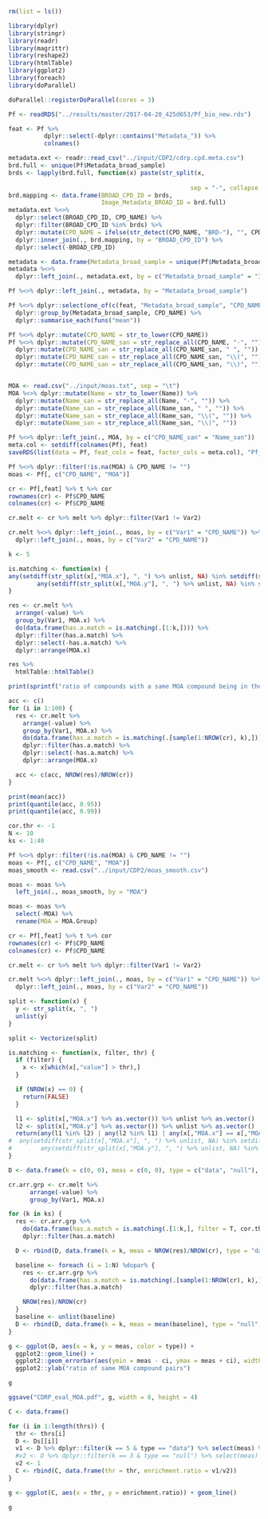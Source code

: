 ```r
rm(list = ls())

library(dplyr)
library(stringr)
library(readr)
library(magrittr)
library(reshape2)
library(htmlTable)
library(ggplot2)
library(foreach)
library(doParallel)

doParallel::registerDoParallel(cores = 3)

Pf <- readRDS("../results/master/2017-04-20_425d653/Pf_bio_new.rds")

feat <- Pf %>%
          dplyr::select(-dplyr::contains("Metadata_")) %>%
          colnames()

metadata.ext <- readr::read_csv("../input/CDP2/cdrp.cpd.meta.csv")
brd.full <- unique(Pf$Metadata_broad_sample)
brds <- lapply(brd.full, function(x) paste(str_split(x,
                                                                             "-")[[1]][1:2],
                                                   sep = "-", collapse = "-")) %>% unlist()
brd.mapping <- data.frame(BROAD_CPD_ID = brds,
                          Image_Metadata_BROAD_ID = brd.full)
metadata.ext %<>%
  dplyr::select(BROAD_CPD_ID, CPD_NAME) %>%
  dplyr::filter(BROAD_CPD_ID %in% brds) %>%
  dplyr::mutate(CPD_NAME = ifelse(str_detect(CPD_NAME, "BRD-"), "", CPD_NAME)) %>%
  dplyr::inner_join(., brd.mapping, by = "BROAD_CPD_ID") %>%
  dplyr::select(-BROAD_CPD_ID)

metadata <- data.frame(Metadata_broad_sample = unique(Pf$Metadata_broad_sample))
metadata %<>%
  dplyr::left_join(., metadata.ext, by = c("Metadata_broad_sample" = "Image_Metadata_BROAD_ID"))

Pf %<>% dplyr::left_join(., metadata, by = "Metadata_broad_sample")

Pf %<>% dplyr::select(one_of(c(feat, "Metadata_broad_sample", "CPD_NAME"))) %>%
  dplyr::group_by(Metadata_broad_sample, CPD_NAME) %>%
  dplyr::summarise_each(funs("mean"))

Pf %<>% dplyr::mutate(CPD_NAME = str_to_lower(CPD_NAME))
Pf %<>% dplyr::mutate(CPD_NAME_san = str_replace_all(CPD_NAME, "-", "")) %>%
  dplyr::mutate(CPD_NAME_san = str_replace_all(CPD_NAME_san, " ", "")) %>%
  dplyr::mutate(CPD_NAME_san = str_replace_all(CPD_NAME_san, "\\(", "")) %>%
  dplyr::mutate(CPD_NAME_san = str_replace_all(CPD_NAME_san, "\\)", ""))


MOA <- read.csv("../input/moas.txt", sep = "\t")
MOA %<>% dplyr::mutate(Name = str_to_lower(Name)) %>%
  dplyr::mutate(Name_san = str_replace_all(Name, "-", "")) %>%
  dplyr::mutate(Name_san = str_replace_all(Name_san, " ", "")) %>%
  dplyr::mutate(Name_san = str_replace_all(Name_san, "\\(", "")) %>%
  dplyr::mutate(Name_san = str_replace_all(Name_san, "\\)", ""))

Pf %<>% dplyr::left_join(., MOA, by = c("CPD_NAME_san" = "Name_san"))
meta.col <- setdiff(colnames(Pf), feat)
saveRDS(list(data = Pf, feat_cols = feat, factor_cols = meta.col), "Pf_annotated.rds")

```

```r

Pf %<>% dplyr::filter(!is.na(MOA) & CPD_NAME != "")
moas <- Pf[, c("CPD_NAME", "MOA")]

cr <- Pf[,feat] %>% t %>% cor
rownames(cr) <- Pf$CPD_NAME
colnames(cr) <- Pf$CPD_NAME

cr.melt <- cr %>% melt %>% dplyr::filter(Var1 != Var2)

cr.melt %<>% dplyr::left_join(., moas, by = c("Var1" = "CPD_NAME")) %>%
  dplyr::left_join(., moas, by = c("Var2" = "CPD_NAME"))

k <- 5

is.matching <- function(x) {
any(setdiff(str_split(x[,"MOA.x"], ", ") %>% unlist, NA) %in% setdiff(str_split(x[,"MOA.y"], ", ") %>% unlist, NA)) |
        any(setdiff(str_split(x[,"MOA.y"], ", ") %>% unlist, NA) %in% setdiff(str_split(x[,"MOA.x"], ", ") %>% unlist, NA))
}

res <- cr.melt %>%
  arrange(-value) %>%
  group_by(Var1, MOA.x) %>%
  do(data.frame(has.a.match = is.matching(.[1:k,]))) %>%
  dplyr::filter(has.a.match) %>%
  dplyr::select(-has.a.match) %>%
  dplyr::arrange(MOA.x)

res %>%
  htmlTable::htmlTable()

print(sprintf("ratio of compounds with a same MOA compound being in their %d-NN : %f", k, NROW(res)/NROW(cr)))

acc <- c()
for (i in 1:100) {
  res <- cr.melt %>%
    arrange(-value) %>%
    group_by(Var1, MOA.x) %>%
    do(data.frame(has.a.match = is.matching(.[sample(1:NROW(cr), k),]))) %>%
    dplyr::filter(has.a.match) %>%
    dplyr::select(-has.a.match) %>%
    dplyr::arrange(MOA.x)

  acc <- c(acc, NROW(res)/NROW(cr))
}

print(mean(acc))
print(quantile(acc, 0.95))
print(quantile(acc, 0.99))

```

```r

cor.thr <- -1
N <- 10
ks <- 1:40

Pf %<>% dplyr::filter(!is.na(MOA) & CPD_NAME != "")
moas <- Pf[, c("CPD_NAME", "MOA")]
moas_smooth <- read.csv("../input/CDP2/moas_smooth.csv")

moas <- moas %>%
  left_join(., moas_smooth, by = "MOA")

moas <- moas %>%
  select(-MOA) %>%
  rename(MOA = MOA.Group)

cr <- Pf[,feat] %>% t %>% cor
rownames(cr) <- Pf$CPD_NAME
colnames(cr) <- Pf$CPD_NAME

cr.melt <- cr %>% melt %>% dplyr::filter(Var1 != Var2)

cr.melt %<>% dplyr::left_join(., moas, by = c("Var1" = "CPD_NAME")) %>%
  dplyr::left_join(., moas, by = c("Var2" = "CPD_NAME"))

split <- function(x) {
  y <- str_split(x, ", ")
  unlist(y)
}

split <- Vectorize(split)

is.matching <- function(x, filter, thr) {
  if (filter) {
    x <- x[which(x[,"value"] > thr),]
  }

  if (NROW(x) == 0) {
    return(FALSE)
  }

  l1 <- split(x[,"MOA.x"] %>% as.vector()) %>% unlist %>% as.vector()
  l2 <- split(x[,"MOA.y"] %>% as.vector()) %>% unlist %>% as.vector()
  return(any(l1 %in% l2) | any(l2 %in% l1) | any(x[,"MOA.x"] == x[,"MOA.y"]))
#  any(setdiff(str_split(x[,"MOA.x"], ", ") %>% unlist, NA) %in% setdiff(str_split(x[,"MOA.y"], ", ") %>% unlist, NA)) |
#        any(setdiff(str_split(x[,"MOA.y"], ", ") %>% unlist, NA) %in% setdiff(str_split(x[,"MOA.x"], ", ") %>% unlist, NA))
}

D <- data.frame(k = c(0, 0), meas = c(0, 0), type = c("data", "null"), ci = c(0, 0))

cr.arr.grp <- cr.melt %>%
      arrange(-value) %>%
      group_by(Var1, MOA.x)

for (k in ks) {
  res <- cr.arr.grp %>%
    do(data.frame(has.a.match = is.matching(.[1:k,], filter = T, cor.thr))) %>%
    dplyr::filter(has.a.match)

  D <- rbind(D, data.frame(k = k, meas = NROW(res)/NROW(cr), type = "data", ci = 0))

  baseline <- foreach (i = 1:N) %dopar% {
    res <- cr.arr.grp %>%
      do(data.frame(has.a.match = is.matching(.[sample(1:NROW(cr), k),], filter = F, cor.thr))) %>%
      dplyr::filter(has.a.match)

    NROW(res)/NROW(cr)
  }
  baseline <- unlist(baseline)
  D <- rbind(D, data.frame(k = k, meas = mean(baseline), type = "null", ci = sd(baseline)/(N^0.5)))
}

g <- ggplot(D, aes(x = k, y = meas, color = type)) +
  ggplot2::geom_line() +
  ggplot2::geom_errorbar(aes(ymin = meas - ci, ymax = meas + ci), width = 0.1) +
  ggplot2::ylab("ratio of same MOA compound pairs")

g

ggsave("CDRP_eval_MOA.pdf", g, width = 6, height = 4)

```

```r

C <- data.frame()

for (i in 1:length(thrs)) {
  thr <- thrs[i]
  D <- Ds[[i]]
  v1 <- D %>% dplyr::filter(k == 5 & type == "data") %>% select(meas) %>% as.matrix %>% as.vector()
  #v2 <- D %>% dplyr::filter(k == 3 & type == "null") %>% select(meas) %>% as.matrix %>% as.vector()
  v2 <- 1
  C <- rbind(C, data.frame(thr = thr, enrichment.ratio = v1/v2))
}

g <- ggplot(C, aes(x = thr, y = enrichment.ratio)) + geom_line()

g

```

